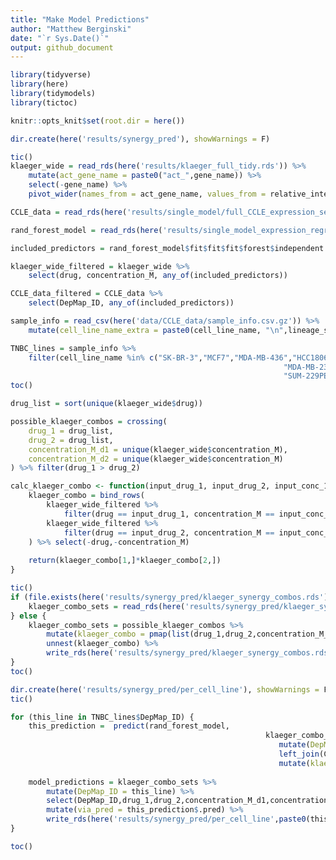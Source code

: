 ```yaml
---
title: "Make Model Predictions"
author: "Matthew Berginski"
date: "`r Sys.Date()`"
output: github_document
---
```


```r
library(tidyverse)
library(here)
library(tidymodels)
library(tictoc)

knitr::opts_knit$set(root.dir = here())

dir.create(here('results/synergy_pred'), showWarnings = F)
```

```r
tic()
klaeger_wide = read_rds(here('results/klaeger_full_tidy.rds')) %>%
	mutate(act_gene_name = paste0("act_",gene_name)) %>%
	select(-gene_name) %>%
	pivot_wider(names_from = act_gene_name, values_from = relative_intensity)

CCLE_data = read_rds(here('results/single_model/full_CCLE_expression_set_for_ML.rds'))

rand_forest_model = read_rds(here('results/single_model_expression_regression/final_model_1500feat.rds'))

included_predictors = rand_forest_model$fit$fit$fit$forest$independent.variable.names

klaeger_wide_filtered = klaeger_wide %>%
	select(drug, concentration_M, any_of(included_predictors))

CCLE_data_filtered = CCLE_data %>%
	select(DepMap_ID, any_of(included_predictors))

sample_info = read_csv(here('data/CCLE_data/sample_info.csv.gz')) %>%
	mutate(cell_line_name_extra = paste0(cell_line_name, "\n",lineage_subtype, "\n",lineage_sub_subtype))

TNBC_lines = sample_info %>% 
	filter(cell_line_name %in% c("SK-BR-3","MCF7","MDA-MB-436","HCC1806",
															 "MDA-MB-231","BT-474","SUM-149PT","SUM-159PT",
															 "SUM-229PE"))
toc()
```

```r
drug_list = sort(unique(klaeger_wide$drug))

possible_klaeger_combos = crossing(
	drug_1 = drug_list,
	drug_2 = drug_list,
	concentration_M_d1 = unique(klaeger_wide$concentration_M),
	concentration_M_d2 = unique(klaeger_wide$concentration_M)
) %>% filter(drug_1 > drug_2)

```

```r
calc_klaeger_combo <- function(input_drug_1, input_drug_2, input_conc_1, input_conc_2) {
	klaeger_combo = bind_rows(
		klaeger_wide_filtered %>% 
			filter(drug == input_drug_1, concentration_M == input_conc_1),
		klaeger_wide_filtered %>% 
			filter(drug == input_drug_2, concentration_M == input_conc_2)
	) %>% select(-drug,-concentration_M)
	
	return(klaeger_combo[1,]*klaeger_combo[2,])
}

tic()
if (file.exists(here('results/synergy_pred/klaeger_synergy_combos.rds'))) {
	klaeger_combo_sets = read_rds(here('results/synergy_pred/klaeger_synergy_combos.rds'))
} else {
	klaeger_combo_sets = possible_klaeger_combos %>% 
		mutate(klaeger_combo = pmap(list(drug_1,drug_2,concentration_M_d1,concentration_M_d2),calc_klaeger_combo)) %>%
		unnest(klaeger_combo) %>%
		write_rds(here('results/synergy_pred/klaeger_synergy_combos.rds'), compress = 'gz')
}
toc()
```


```r
dir.create(here('results/synergy_pred/per_cell_line'), showWarnings = F)
tic()

for (this_line in TNBC_lines$DepMap_ID) {
	this_prediction =  predict(rand_forest_model,
														 klaeger_combo_sets %>%
														 	mutate(DepMap_ID = this_line) %>%
														 	left_join(CCLE_data_filtered) %>%
														 	mutate(klaeger_conc = NA, imputed_viability = NA,depmap_id = NA,drug=NA))
	
	model_predictions = klaeger_combo_sets %>%
		mutate(DepMap_ID = this_line) %>%	
		select(DepMap_ID,drug_1,drug_2,concentration_M_d1,concentration_M_d2) %>%
		mutate(via_pred = this_prediction$.pred) %>%
		write_rds(here('results/synergy_pred/per_cell_line',paste0(this_line,'.rds')), compress = 'gz')
}

toc()
```